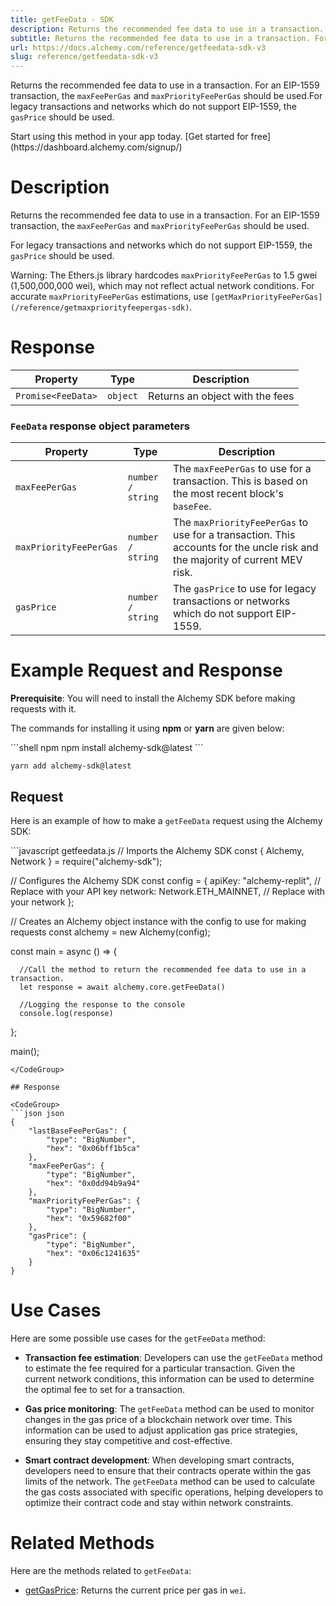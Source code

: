 ```yaml
---
title: getFeeData - SDK
description: Returns the recommended fee data to use in a transaction. For an EIP-1559 transaction, the maxFeePerGas and maxPriorityFeePerGas should be used.For legacy transactions and networks which do not support EIP-1559, the gasPrice should be used.
subtitle: Returns the recommended fee data to use in a transaction. For an EIP-1559 transaction, the maxFeePerGas and maxPriorityFeePerGas should be used.For legacy transactions and networks which do not support EIP-1559, the gasPrice should be used.
url: https://docs.alchemy.com/reference/getfeedata-sdk-v3
slug: reference/getfeedata-sdk-v3
---
```


Returns the recommended fee data to use in a transaction. For an EIP-1559 transaction, the `maxFeePerGas` and `maxPriorityFeePerGas` should be used.For legacy transactions and networks which do not support EIP-1559, the `gasPrice` should be used.

<Tip title="Don’t have an API key?" icon="star">
  Start using this method in your app today. [Get started for free](https://dashboard.alchemy.com/signup/)
</Tip>

# Description

Returns the recommended fee data to use in a transaction. For an EIP-1559 transaction, the `maxFeePerGas` and `maxPriorityFeePerGas` should be used.

For legacy transactions and networks which do not support EIP-1559, the `gasPrice` should be used.

<Warning>Warning: The Ethers.js library hardcodes `maxPriorityFeePerGas` to 1.5 gwei (1,500,000,000 wei), which may not reflect actual network conditions. For accurate `maxPriorityFeePerGas` estimations, use `[getMaxPriorityFeePerGas](/reference/getmaxpriorityfeepergas-sdk)`.</Warning>

# Response

| Property           | Type     | Description                     |
| ------------------ | -------- | ------------------------------- |
| `Promise<FeeData>` | `object` | Returns an object with the fees |

### `FeeData` response object parameters

| Property               | Type              | Description                                                                                                                 |
| ---------------------- | ----------------- | --------------------------------------------------------------------------------------------------------------------------- |
| `maxFeePerGas`         | `number / string` | The `maxFeePerGas` to use for a transaction. This is based on the most recent block's `baseFee`.                            |
| `maxPriorityFeePerGas` | `number / string` | The `maxPriorityFeePerGas` to use for a transaction. This accounts for the uncle risk and the majority of current MEV risk. |
| `gasPrice`             | `number / string` | The `gasPrice` to use for legacy transactions or networks which do not support EIP-1559.                                    |

# Example Request and Response

**Prerequisite**: You will need to install the Alchemy SDK before making requests with it.

The commands for installing it using **npm** or **yarn** are given below:

<CodeGroup>
  ```shell npm
  npm install alchemy-sdk@latest
  ```

  ```shell yarn
  yarn add alchemy-sdk@latest
  ```
</CodeGroup>

## Request

Here is an example of how to make a `getFeeData` request using the Alchemy SDK:

<CodeGroup>
  ```javascript getfeedata.js
  // Imports the Alchemy SDK
  const { Alchemy, Network } = require("alchemy-sdk");

  // Configures the Alchemy SDK
  const config = {
      apiKey: "alchemy-replit", // Replace with your API key
      network: Network.ETH_MAINNET, // Replace with your network
  };

  // Creates an Alchemy object instance with the config to use for making requests
  const alchemy = new Alchemy(config);

  const main = async () => {

      //Call the method to return the recommended fee data to use in a transaction.
      let response = await alchemy.core.getFeeData()

      //Logging the response to the console
      console.log(response)
  };

  main();
  ```
</CodeGroup>

## Response

<CodeGroup>
  ```json json
  {
      "lastBaseFeePerGas": {
          "type": "BigNumber",
          "hex": "0x06bff1b5ca"
      },
      "maxFeePerGas": {
          "type": "BigNumber",
          "hex": "0x0dd94b9a94"
      },
      "maxPriorityFeePerGas": {
          "type": "BigNumber",
          "hex": "0x59682f00"
      },
      "gasPrice": {
          "type": "BigNumber",
          "hex": "0x06c1241635"
      }
  }
  ```
</CodeGroup>

# Use Cases

Here are some possible use cases for the `getFeeData` method:

* **Transaction fee estimation**: Developers can use the `getFeeData` method to estimate the fee required for a particular transaction. Given the current network conditions, this information can be used to determine the optimal fee to set for a transaction.

* **Gas price monitoring**: The `getFeeData` method can be used to monitor changes in the gas price of a blockchain network over time. This information can be used to adjust application gas price strategies, ensuring they stay competitive and cost-effective.

* **Smart contract development**: When developing smart contracts, developers need to ensure that their contracts operate within the gas limits of the network. The `getFeeData` method can be used to calculate the gas costs associated with specific operations, helping developers to optimize their contract code and stay within network constraints.

# Related Methods

Here are the methods related to `getFeeData`:

* [getGasPrice](/reference/getgasprice-sdk): Returns the current price per gas in `wei`.
